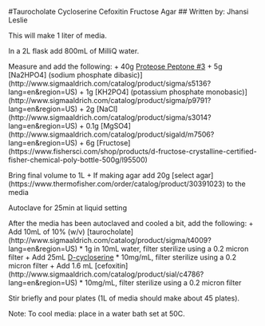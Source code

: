 #Taurocholate Cycloserine Cefoxitin Fructose Agar
## Written by: Jhansi Leslie

This will make 1 liter of media. 

In a 2L flask add 800mL of MilliQ water.  

Measure and add the following:
	+ 40g [Proteose Peptone #3](http://www.bdbiosciences.com/us/cell-culture/media-supplements/media-supplements/ao-animal-origin/porcine/proteose-peptone-no3/p/211693)
	+ 5g [Na2HPO4] (sodium phosphate dibasic)] (http://www.sigmaaldrich.com/catalog/product/sigma/s5136?lang=en&region=US)
	+ 1g [KH2PO4] (potassium phosphate monobasic)] (http://www.sigmaaldrich.com/catalog/product/sigma/p9791?lang=en&region=US)
	+ 2g [NaCl] (http://www.sigmaaldrich.com/catalog/product/sigma/s3014?lang=en&region=US)
	+ 0.1g [MgSO4] (http://www.sigmaaldrich.com/catalog/product/sigald/m7506?lang=en&region=US)
	+ 6g [Fructose] (https://www.fishersci.com/shop/products/d-fructose-crystalline-certified-fisher-chemical-poly-bottle-500g/l95500)

Bring final volume to 1L
	+ If making agar add 20g [select agar] (https://www.thermofisher.com/order/catalog/product/30391023) to the media  

Autoclave for 25min at liquid setting

After the media has been autoclaved and cooled a bit, add the following: 
	+ Add 10mL of 10% (w/v) [taurocholate] (http://www.sigmaaldrich.com/catalog/product/sigma/t4009?lang=en&region=US)
	* 1g in 10mL water, filter sterilize using a 0.2 micron filter 
	+ Add 25mL [D-cycloserine](http://www.sigmaaldrich.com/catalog/product/sigma/c6880?lang=en&region=US) 
	* 10mg/mL, filter sterilize using a 0.2 micron filter
	+ Add  1.6 mL [cefoxitin] (http://www.sigmaaldrich.com/catalog/product/sial/c4786?lang=en&region=US) 
	* 10mg/mL, filter sterilize using a 0.2 micron filter 



Stir briefly and pour plates (1L of media should make about 45 plates). 

Note:  To cool media: place in a water bath set at 50C. 

